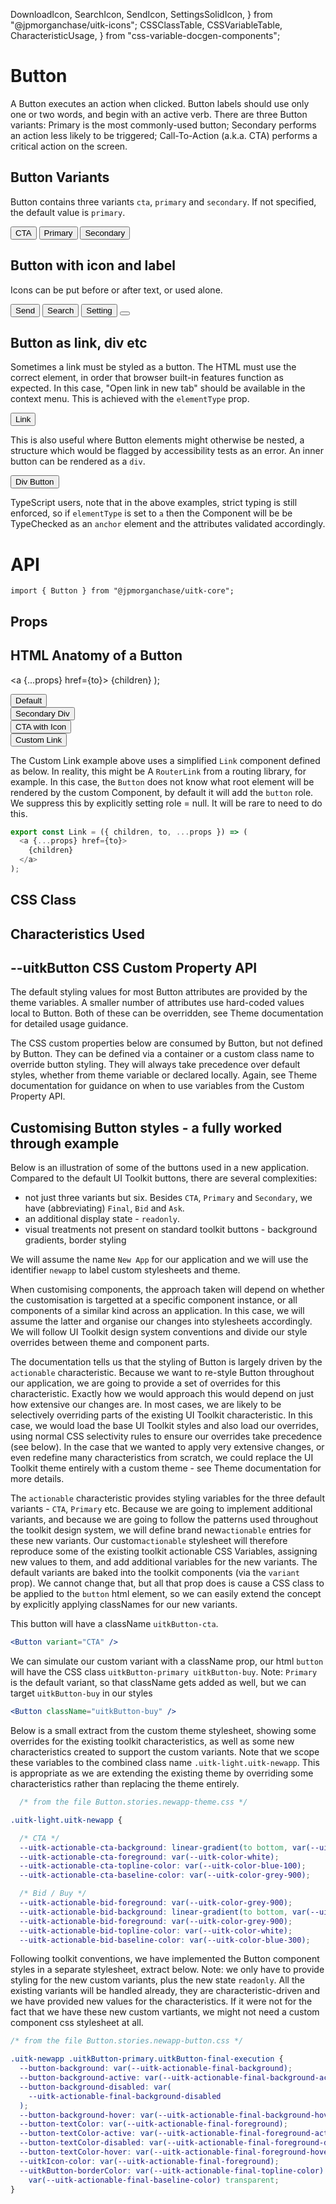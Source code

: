   DownloadIcon,
  SearchIcon,
  SendIcon,
  SettingsSolidIcon,
} from "@jpmorganchase/uitk-icons";
  CSSClassTable,
  CSSVariableTable,
  CharacteristicUsage,
} from "css-variable-docgen-components";

<Meta title="Core/Button/Doc" component={Button} />

# Button

A Button executes an action when clicked. Button labels should use only one or two words, and begin with an active verb. There are three Button variants: Primary is the most commonly-used button; Secondary performs an action less likely to be triggered; Call-To-Action (a.k.a. CTA) performs a critical action on the screen.

## Button Variants

Button contains three variants `cta`, `primary` and `secondary`. If not specified, the default value is `primary`.

<Canvas>
  <Story name="Button Variants" decorators={[withFlexGap]}>
    <Button variant="cta">CTA</Button>
    <Button variant="primary">Primary</Button>
    <Button variant="secondary">Secondary</Button>
  </Story>
</Canvas>

## Button with icon and label

Icons can be put before or after text, or used alone.

<Canvas>
  <Story name="Button with icon and label" decorators={[withFlexGap]}>
    <Button variant="cta">
      Send <SendIcon size={12} />
    </Button>
    <Button variant="primary">
      <SearchIcon size={12} /> Search
    </Button>
    <Button variant="secondary">
      Setting <SettingsSolidIcon size={12} />
    </Button>
    <Button>
      <DownloadIcon size={12} />
    </Button>
  </Story>
</Canvas>

## Button as link, div etc

Sometimes a link must be styled as a button. The HTML must use the correct element, in order that browser built-in features function as expected.
In this case, "Open link in new tab" should be available in the context menu. This is achieved with the `elementType` prop.

<Canvas>
  <Story name="Button as Link">
    <Button
      elementType="a"
      href={window.location.href}
      target="_blank"
      aria-label="Button with HREF, opens in new window"
    >
      Link
    </Button>
  </Story>
</Canvas>

This is also useful where Button elements might otherwise be nested, a structure which would be flagged by accessibility tests as an error. An inner button can be
rendered as a `div`.

<Canvas>
  <Story name="Button as Div">
    <Button elementType="div" aria-label="Button as Div">
      Div Button
    </Button>
  </Story>
</Canvas>

TypeScript users, note that in the above examples, strict typing is still enforced, so if `elementType` is set to `a` then the Component will be be TypeChecked as
an `anchor` element and the attributes validated accordingly.

# API

```
import { Button } from "@jpmorganchase/uitk-core";
```

## Props

<ArgsTable of={Button} />

## HTML Anatomy of a Button

  <a {...props} href={to}>
    {children}
  </a>
);

<Canvas>
  <ComponentAnatomy showLegend>
    <Button aria-label="Simple Button">Default</Button>
  </ComponentAnatomy>
  <br />
  <ComponentAnatomy>
    <Button elementType="div" aria-label="Button as Div" variant="secondary">
      Secondary Div
    </Button>
  </ComponentAnatomy>
  <br />
  <ComponentAnatomy>
    <Button variant="cta" aria-label="CTA with Icon">
      CTA with Icon <SendIcon size={12} />
    </Button>
  </ComponentAnatomy>
  <br />
  <ComponentAnatomy>
    <Button
      elementType={Link}
      to="/"
      aria-label="Link as elementType"
      role={null}
    >
      Custom Link
    </Button>
  </ComponentAnatomy>
</Canvas>

The Custom Link example above uses a simplified `Link` component defined as below. In reality, this might be A
`RouterLink` from a routing library, for example. In this case, the `Button` does not know what root element will
be rendered by the custom Component, by default it will add the `button` role. We suppress this by explicitly
setting role = null. It will be rare to need to do this.

```javascript
export const Link = ({ children, to, ...props }) => (
  <a {...props} href={to}>
    {children}
  </a>
);
```

## CSS Class

<CSSClassTable of={Button} />

## Characteristics Used

<CharacteristicUsage of={Button} />

## --uitkButton CSS Custom Property API

The default styling values for most Button attributes are provided by the theme variables. A smaller number of attributes
use hard-coded values local to Button. Both of these can be overridden, see Theme documentation for detailed usage guidance.

The CSS custom properties below are consumed by Button, but not defined by Button. They can be defined via a container or
a custom class name to override button styling. They will always take precedence over default styles, whether from theme variable
or declared locally. Again, see Theme documentation for guidance on when to use variables from the Custom Property API.

<CSSVariableTable of={Button} />

## Customising Button styles - a fully worked through example

Below is an illustration of some of the buttons used in a new application. Compared to the default UI Toolkit buttons, there are several complexities:

- not just three variants but six. Besides `CTA`, `Primary` and `Secondary`, we have (abbreviating) `Final`, `Bid` and `Ask`.
- an additional display state - `readonly`.
- visual treatments not present on standard toolkit buttons - background gradients, border styling

<Canvas>
  <Story name="Custom Button Styling" decorators={[withFlexGap]}>
    <ToolkitProvider density="high" theme={["light", "newapp"]}>
      <CustomStylingExample />
    </ToolkitProvider>
  </Story>
</Canvas>

We will assume the name `New App` for our application and we will use the identifier `newapp` to label custom stylesheets and theme.

When customising components, the approach taken will depend on whether the customisation is targetted at a specific component instance, or all components of a similar kind across an application. In this case, we will assume the latter and organise our changes into stylesheets accordingly. We will follow UI Toolkit design system conventions and divide our style overrides between theme and component parts.

The documentation tells us that the styling of Button is largely driven by the `actionable` characteristic. Because we want to re-style Button throughout our application, we are going to provide a set of overrides for this characteristic. Exactly how we would approach this would depend on just how extensive our changes are. In most cases, we are likely to be selectively overriding parts of the existing UI Toolkit characteristic. In this case, we would load the base UI Toolkit styles and also load our overrides, using normal CSS selectivity rules to ensure our overrides take precedence (see below). In the case that we wanted to apply very extensive changes, or even redefine many characteristics from scratch, we could replace the UI Toolkit theme entirely with a custom theme - see Theme documentation for more details.

The `actionable` characteristic provides styling variables for the three default variants - `CTA`, `Primary` etc. Because we are going to implement additional variants, and because we are going to follow the patterns used throughout the toolkit design system, we will define brand new`actionable` entries for these new variants. Our custom`actionable` stylesheet will therefore reproduce some of the existing toolkit actionable CSS Variables, assigning new values to them, and add additional variables for the new variants. The default variants are baked into the toolkit components (via the `variant` prop). We cannot change that, but all that prop does is cause a CSS class to be applied to the `button` html element, so we can easily extend the concept by explicitly applying classNames for our new variants.

This button will have a className `uitkButton-cta`.

```jsx
<Button variant="CTA" />
```

We can simulate our custom variant with a className prop, our html `button` will have the CSS class `uitkButton-primary uitkButton-buy`. Note: `Primary` is the default variant, so that className gets added as well, but we can target `uitkButton-buy` in our styles

```jsx
<Button className="uitkButton-buy" />
```

Below is a small extract from the custom theme stylesheet, showing some overrides for the existing
toolkit characteristics, as well as some new characteristics created to support the custom variants.
Note that we scope these variables to the combined class name `.uitk-light.uitk-newapp`. This is appropriate as we are extending the existing theme by overriding some characteristics rather than replacing the theme entirely.

```css
  /* from the file Button.stories.newapp-theme.css */

.uitk-light.uitk-newapp {

  /* CTA */
  --uitk-actionable-cta-background: linear-gradient(to bottom, var(--uitk-color-blue-500), var(--uitk-color-blue-600));
  --uitk-actionable-cta-foreground: var(--uitk-color-white);
  --uitk-actionable-cta-topline-color: var(--uitk-color-blue-100);
  --uitk-actionable-cta-baseline-color: var(--uitk-color-grey-900);

  /* Bid / Buy */
  --uitk-actionable-bid-foreground: var(--uitk-color-grey-900);
  --uitk-actionable-bid-background: linear-gradient(to bottom, var(--uitk-color-blue-50), var(--uitk-color-blue-100));
  --uitk-actionable-bid-foreground: var(--uitk-color-grey-900);
  --uitk-actionable-bid-topline-color: var(--uitk-color-white);
  --uitk-actionable-bid-baseline-color: var(--uitk-color-blue-300);
```

Following toolkit conventions, we have implemented the Button component styles in a separate stylesheet, extract below. Note: we only have to provide styling for the new custom variants, plus the new state `readonly`. All the existing variants will be handled already, they are characteristic-driven and we have provided new values for the characteristics. If it were not for the fact that we have these new custom vartiants, we might not need a custom component css stylesheet at all.

```css
/* from the file Button.stories.newapp-button.css */

.uitk-newapp .uitkButton-primary.uitkButton-final-execution {
  --button-background: var(--uitk-actionable-final-background);
  --button-background-active: var(--uitk-actionable-final-background-active);
  --button-background-disabled: var(
    --uitk-actionable-final-background-disabled
  );
  --button-background-hover: var(--uitk-actionable-final-background-hover);
  --button-textColor: var(--uitk-actionable-final-foreground);
  --button-textColor-active: var(--uitk-actionable-final-foreground-active);
  --button-textColor-disabled: var(--uitk-actionable-final-foreground-disabled);
  --button-textColor-hover: var(--uitk-actionable-final-foreground-hover);
  --uitkIcon-color: var(--uitk-actionable-final-foreground);
  --uitkButton-borderColor: var(--uitk-actionable-final-topline-color) transparent
    var(--uitk-actionable-final-baseline-color) transparent;
}
```
